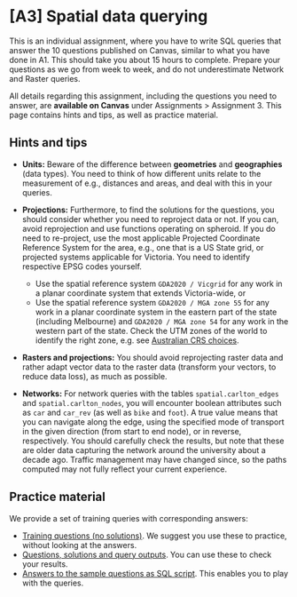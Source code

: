 # [A3] Spatial data querying

This is an individual assignment, where you have to write SQL queries that answer the 10 questions published on Canvas, similar to what you have done in A1. This should take you about 15 hours to complete. Prepare your questions as we go from week to week, and do not underestimate Network and Raster queries.

All details regarding this assignment, including the questions you need to answer, are **available on Canvas** under Assignments > Assignment 3. This page contains hints and tips, as well as practice material.

## Hints and tips

+ **Units:** Beware of the difference between **geometries** and **geographies** (data types). You need to think of how different units relate to the measurement of e.g., distances and areas, and deal with this in your queries. 

+ **Projections:** Furthermore, to find the solutions for the questions, you should consider whether you need to reproject data or not. If you can, avoid reprojection and use functions operating on spheroid. If you do need to re-project, use the most applicable Projected Coordinate Reference System for the area, e.g., one that is a US State grid, or projected systems applicable for Victoria. You need to identify respective EPSG codes yourself.

    - Use the spatial reference system `GDA2020 / Vicgrid` for any work in a planar coordinate system that extends Victoria-wide, or
    - Use the spatial reference system `GDA2020 / MGA zone 55` for any work in a planar coordinate system in the eastern part of the state (including Melbourne) and `GDA2020 / MGA zone 54` for any work in the western part of the state. Check the UTM zones of the world to identify the right zone, e.g. see [Australian CRS choices](https://esriaustraliatechblog.wordpress.com/2021/03/31/understanding-spatial-references-in-australia/).

+ **Rasters and projections:** You should avoid reprojecting raster data and rather adapt vector data to the raster data (transform your vectors, to reduce data loss), as much as possible.

+ **Networks:** For network queries with the tables `spatial.carlton_edges` and `spatial.carlton_nodes`, you will encounter boolean attributes such as `car` and `car_rev` (as well as `bike` and `foot`). A true value means that you can navigate along the edge, using the specified mode of transport in the given direction (from start to end node), or in reverse, respectively. You should carefully check the results, but note that these are older data capturing the network around the university about a decade ago. Traffic management may have changed since, so the paths computed may not fully reflect your current experience. 

## Practice material

We provide a set of training queries with corresponding answers:

- [Training questions (no solutions)](/figs/assessment/A3_sample_Qonly.pdf). We suggest you use these to practice, without looking at the answers.
- [Questions, solutions and query outputs](/figs/assessment/A3_sample_QA.pdf). You can use these to check your results.
- [Answers to the sample questions as SQL script](/figs/assessment/A3_sample_Aonly.sql). This enables you to play with the queries.

